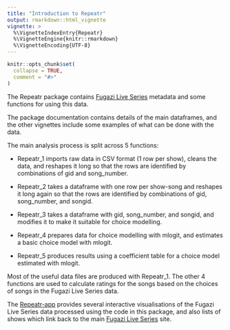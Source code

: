 ```yaml
---
title: "Introduction to Repeatr"
output: rmarkdown::html_vignette
vignette: >
  %\VignetteIndexEntry{Repeatr}
  %\VignetteEngine{knitr::rmarkdown}
  %\VignetteEncoding{UTF-8}
---
```


```r
knitr::opts_chunk$set(
  collapse = TRUE,
  comment = "#>"
)
```

The Repeatr package contains [Fugazi Live Series](https://www.dischord.com/fugazi_live_series) metadata and some functions for using this data. 

The package documentation contains details of the main dataframes, and the other vignettes include some examples of what can be done with the data.  

The main analysis process is split across 5 functions: 

- Repeatr_1 imports raw data in CSV format (1 row per show), cleans the data, and reshapes it long so that the rows are identified by combinations of gid and song_number.

- Repeatr_2 takes a dataframe with one row per show-song and reshapes it long again so that the rows are identified by combinations of gid, song_number, and songid.

- Repeatr_3 takes a dataframe with gid, song_number, and songid, and modifies it to make it suitable for choice modelling.

- Repeatr_4 prepares data for choice modelling with mlogit, and estimates a basic choice model with mlogit. 

- Repeatr_5 produces results using a coefficient table for a choice model estimated with mlogit.

Most of the useful data files are produced with Repeatr_1. The other 4 functions are used to calculate ratings for the songs based on the choices of songs in the Fugazi Live Series data. 

The [Repeatr-app](https://alexmitrani.shinyapps.io/Repeatr-app/) provides several interactive visualisations of the Fugazi Live Series data processed using the code in this package, and also lists of shows which link back to the main [Fugazi Live Series](https://www.dischord.com/fugazi_live_series) site.  





